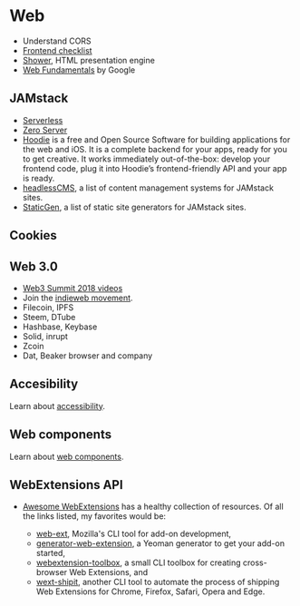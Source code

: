 # Web

- Understand CORS
- [Frontend checklist](https://frontendchecklist.io/)
- [Shower](https://github.com/shower/shower), HTML presentation engine
- [Web Fundamentals](https://developers.google.com/web/fundamentals/) by Google

## JAMstack

- [Serverless](https://serverless.com/)
- [Zero Server](https://zeroserver.io/)
- [Hoodie](http://hood.ie/intro/) is a free and Open Source Software for
  building applications for the web and iOS. It is a complete backend for your
  apps, ready for you to get creative. It works immediately out-of-the-box:
  develop your frontend code, plug it into Hoodie’s frontend-friendly API and your
  app is ready.
- [headlessCMS](https://headlesscms.org/), a list of content management systems
  for JAMstack sites.
- [StaticGen](https://www.staticgen.com/), a list of static site generators for
  JAMstack sites.

## Cookies

## Web 3.0

- [Web3 Summit 2018 videos](https://2018.web3summit.com/video/)
- Join the [indieweb movement](https://indieweb.org/Getting_Started).
- Filecoin, IPFS
- Steem, DTube
- Hashbase, Keybase
- Solid, inrupt
- Zcoin
- Dat, Beaker browser and company

## Accesibility

Learn about
[accessibility](https://codeburst.io/seven-ways-to-make-your-web-app-more-accessible-411a8c716fcb).

## Web components

Learn about [web
components](https://codeburst.io/6-reasons-you-should-use-native-web-components-b45e18e069c2).

## WebExtensions API

- [Awesome WebExtensions](https://github.com/bfred-it/Awesome-WebExtensions) has
  a healthy collection of resources. Of all the links listed, my favorites would
  be:

  - [web-ext](https://github.com/mozilla/web-ext), Mozilla's CLI tool for add-on
    development,
  - [generator-web-extension](https://github.com/webextension-toolbox/generator-web-extension),
    a Yeoman generator to get your add-on started,
  - [webextension-toolbox](https://github.com/webextension-toolbox/webextension-toolbox),
    a small CLI toolbox for creating cross-browser Web Extensions, and
  - [wext-shipit](https://github.com/LinusU/wext-shipit), another CLI tool to
    automate the process of shipping Web Extensions for Chrome, Firefox, Safari,
    Opera and Edge.
